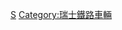 {{Commonscat|Electric locomotives of Switzerland}}

[[Category:電力機車|S]]
[[Category:瑞士鐵路車輛|Category:瑞士鐵路車輛]]